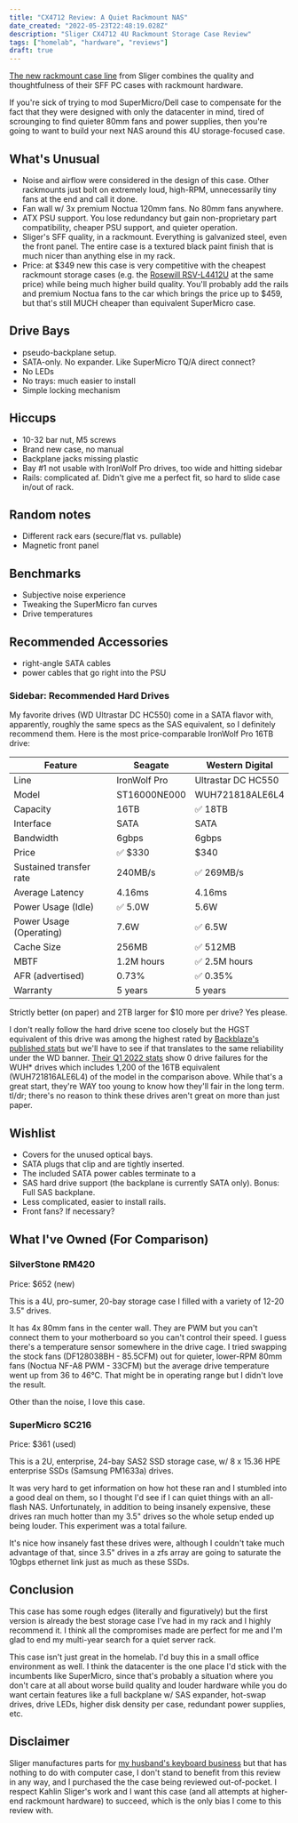 ```yaml
---
title: "CX4712 Review: A Quiet Rackmount NAS"
date_created: "2022-05-23T22:48:19.028Z"
description: "Sliger CX4712 4U Rackmount Storage Case Review"
tags: ["homelab", "hardware", "reviews"]
draft: true
---
```


[The new rackmount case line](https://www.sliger.com/products/rackmount/) from Sliger combines the quality and thoughtfulness of their SFF PC cases with rackmount hardware.

If you're sick of trying to mod SuperMicro/Dell case to compensate for the fact that they were designed with only the datacenter in mind, tired of scrounging to find quieter 80mm fans and power supplies, then you're going to want to build your next NAS around this 4U storage-focused case.

## What's Unusual

- Noise and airflow were considered in the design of this case. Other rackmounts just bolt on extremely loud, high-RPM, unnecessarily tiny fans at the end and call it done.
- Fan wall w/ 3x premium Noctua 120mm fans. No 80mm fans anywhere.
- ATX PSU support. You lose redundancy but gain non-proprietary part compatibility, cheaper PSU support, and quieter operation.
- Sliger's SFF quality, in a rackmount. Everything is galvanized steel, even the front panel. The entire case is a textured black paint finish that is much nicer than anything else in my rack.
- Price: at $349 new this case is very competitive with the cheapest rackmount storage cases (e.g. the [Rosewill RSV-L4412U](https://www.newegg.com/rosewill-rsv-l4412u-black/p/N82E16811147330) at the same price) while being much higher build quality. You'll probably add the rails and premium Noctua fans to the car which brings the price up to $459, but that's still MUCH cheaper than equivalent SuperMicro case.

## Drive Bays

- pseudo-backplane setup.
- SATA-only. No expander. Like SuperMicro TQ/A direct connect?
- No LEDs
- No trays: much easier to install
- Simple locking mechanism

## Hiccups

- 10-32 bar nut, M5 screws
- Brand new case, no manual
- Backplane jacks missing plastic
- Bay #1 not usable with IronWolf Pro drives, too wide and hitting sidebar
- Rails: complicated af. Didn't give me a perfect fit, so hard to slide case in/out of rack.

## Random notes

- Different rack ears (secure/flat vs. pullable)
- Magnetic front panel

## Benchmarks

- Subjective noise experience
- Tweaking the SuperMicro fan curves
- Drive temperatures

## Recommended Accessories

- right-angle SATA cables
- power cables that go right into the PSU

### Sidebar: Recommended Hard Drives

My favorite drives (WD Ultrastar DC HC550) come in a SATA flavor with, apparently, roughly the same specs as the SAS equivalent, so I definitely recommend them. Here is the most price-comparable IronWolf Pro 16TB drive:

| Feature                 | Seagate      | Western Digital    |
| ----------------------- | ------------ | ------------------ |
| Line                    | IronWolf Pro | Ultrastar DC HC550 |
| Model                   | ST16000NE000 | WUH721818ALE6L4    |
| Capacity                | 16TB         | ✅ 18TB            |
| Interface               | SATA         | SATA               |
| Bandwidth               | 6gbps        | 6gbps              |
| Price                   | ✅ $330      | $340               |
| Sustained transfer rate | 240MB/s      | ✅ 269MB/s         |
| Average Latency         | 4.16ms       | 4.16ms             |
| Power Usage (Idle)      | ✅ 5.0W      | 5.6W               |
| Power Usage (Operating) | 7.6W         | ✅ 6.5W            |
| Cache Size              | 256MB        | ✅ 512MB           |
| MBTF                    | 1.2M hours   | ✅ 2.5M hours      |
| AFR (advertised)        | 0.73%        | ✅ 0.35%           |
| Warranty                | 5 years      | 5 years            |

Strictly better (on paper) and 2TB larger for $10 more per drive? Yes please.

I don't really follow the hard drive scene too closely but the HGST equivalent of this drive was among the highest rated by [Backblaze's published stats](https://www.backblaze.com/b2/hard-drive-test-data.html) but we'll have to see if that translates to the same reliability under the WD banner. [Their Q1 2022 stats](https://www.backblaze.com/blog/backblaze-drive-stats-for-q1-2022/) show 0 drive failures for the WUH\* drives which includes 1,200 of the 16TB equivalent (WUH721816ALE6L4) of the model in the comparison above. While that's a great start, they're WAY too young to know how they'll fair in the long term. tl/dr; there's no reason to think these drives aren't great on more than just paper.

## Wishlist

- Covers for the unused optical bays.
- SATA plugs that clip and are tightly inserted.
- The included SATA power cables terminate to a
- SAS hard drive support (the backplane is currently SATA only). Bonus: Full SAS backplane.
- Less complicated, easier to install rails.
- Front fans? If necessary?

## What I've Owned (For Comparison)

### SilverStone RM420

Price: $652 (new)

This is a 4U, pro-sumer, 20-bay storage case I filled with a variety of 12-20 3.5" drives.

It has 4x 80mm fans in the center wall. They are PWM but you can't connect them to your motherboard so you can't control their speed. I guess there's a temperature sensor somewhere in the drive cage. I tried swapping the stock fans (DF128038BH - 85.5CFM) out for quieter, lower-RPM 80mm fans (Noctua NF-A8 PWM - 33CFM) but the average drive temperature went up from 36 to 46℃. That might be in operating range but I didn't love the result.

Other than the noise, I love this case.

### SuperMicro SC216

Price: $361 (used)

This is a 2U, enterprise, 24-bay SAS2 SSD storage case, w/ 8 x 15.36 HPE enterprise SSDs (Samsung PM1633a) drives.

It was very hard to get information on how hot these ran and I stumbled into a good deal on them, so I thought I'd see if I can quiet things with an all-flash NAS. Unfortunately, in addition to being insanely expensive, these drives ran much hotter than my 3.5" drives so the whole setup ended up being louder. This experiment was a total failure.

It's nice how insanely fast these drives were, although I couldn't take much advantage of that, since 3.5" drives in a zfs array are going to saturate the 10gbps ethernet link just as much as these SSDs.

## Conclusion

This case has some rough edges (literally and figuratively) but the first version is already the best storage case I've had in my rack and I highly recommend it. I think all the compromises made are perfect for me and I'm glad to end my multi-year search for a quiet server rack.

This case isn't just great in the homelab. I'd buy this in a small office environment as well. I think the datacenter is the one place I'd stick with the incumbents like SuperMicro, since that's probably a situation where you don't care at all about worse build quality and louder hardware while you do want certain features like a full backplane w/ SAS expander, hot-swap drives, drive LEDs, higher disk density per case, redundant power supplies, etc.

## Disclaimer

Sliger manufactures parts for [my husband's keyboard business](https://shop.norbauer.com/) but that has nothing to do with computer case, I don't stand to benefit from this review in any way, and I purchased the the case being reviewed out-of-pocket. I respect Kahlin Sliger's work and I want this case (and all attempts at higher-end rackmount hardware) to succeed, which is the only bias I come to this review with.
